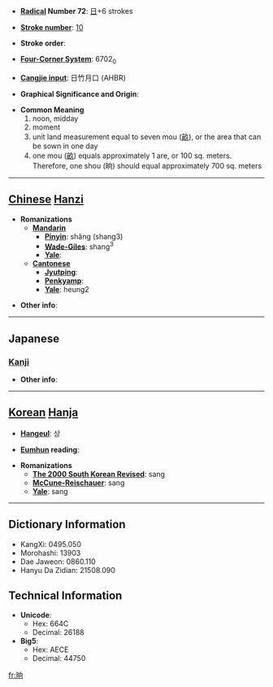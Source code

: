 * '''[[Wiktionary:Chinese radical index| Radical]] Number 72''': [[Wiktionary:Chinese radical index 日|日]]+6 strokes

* '''[[Wiktionary:Chinese total strokes index|Stroke number]]''': [[Wiktionary:Chinese total strokes index 10|10]]

* '''Stroke order''': 

* '''[[Wiktionary:Chinese four corner index|Four-Corner System]]''': 6702<sub>0</sub>

* '''[[Wiktionary:Chinese Cangjie index|Cangjie input]]''': 日竹月口 (AHBR)

* '''Graphical Significance and Origin''': 

* '''Common Meaning'''
*# noon, midday
*# moment
*# unit land measurement equal to seven mou ([[畝]]), or the area that can be sown in one day
*# one mou ([[畝]]) equals approximately 1 are, or 100 sq. meters. Therefore, one shou (晌) should equal approximately 700 sq. meters 


----

== [[Chinese]] [[Hanzi]] ==

* '''Romanizations'''
** '''[[Mandarin]]'''
*** '''[[Pinyin]]''': shǎng (shang3)
*** '''[[Wade-Giles]]''': shang<sup>3</sup>
*** '''[[Yale]]''': 
** '''[[Cantonese]]'''
*** '''[[Jyutping]]''':
*** '''[[Penkyamp]]''': 
*** '''[[Yale]]''': heung2

* '''Other info''': 

----

==Japanese==
===[[Kanji]]===
{{kanji|on readings=[[しょう]] (shō)
|kun readings=[[まひる]] (mahiru)
}}

* '''Other info''':  

----

== [[Korean]] [[Hanja]] ==

* '''[[Hangeul]]''': 상

* '''[[Eumhun]] reading''': 

* '''Romanizations'''
** '''[[The 2000 South Korean Revised Romanization|The 2000 South Korean Revised]]''': sang
** '''[[McCune-Reischauer]]''': sang
** '''[[Yale]]''': sang

----

== Dictionary Information ==

* KangXi: 0495.050
* Morohashi: 13903
* Dae Jaweon: 0860.110
* Hanyu Da Zidian: 21508.090

== Technical Information ==

* '''Unicode''':
** Hex: 664C
** Decimal: 26188
* '''Big5''':
** Hex: AECE
** Decimal: 44750

[[fr:晌]]